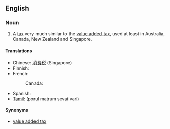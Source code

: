 {{wikipedia}}
==English==

===Noun===
{{en-noun|sg=[[goods]] and [[service]]s [[tax]]|es}}

# A [[tax]] very much similar to the [[value added tax]], used at least in Australia, Canada, New Zealand and Singapore.

====Translations====
{{trans-top|A tax very much similar to the value added tax.}}
*Chinese: [[消费税]] (Singapore)
*Finnish: {{t-|fi|arvonlisävero}}
*French:
*:Canada: {{t|fr|taxe sur les produits et services|f}}
{{trans-mid}}
* Spanish: {{t-|es|impuesto a bienes y servicios|m}}
* [[Tamil]]: {{t-|ta|vari|xs=Tamil}} (porul matrum sevai vari)
{{trans-bottom}}

====Synonyms====
*[[value added tax]]